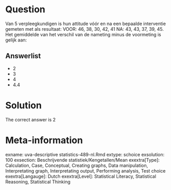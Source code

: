 Question
========

Van 5 verpleegkundigen is hun attitude vóór en na een bepaalde interventie gemeten met als resultaat:
VOOR: 46, 38, 30, 42, 41
NA: 43, 43, 37, 39, 45. Het gemiddelde van het verschil van de nameting minus de voormeting is gelijk aan: 

Answerlist
----------
* 2
* 3
* 4
* 4.4

Solution
========

The correct answer is  2 

Meta-information
================
exname: uva-descriptive statistics-489-nl.Rmd 
extype: schoice 
exsolution: 100 
exsection: Beschrijvende statistiek/Kengetallen/Mean
exextra[Type]: Calculation, Case, Conceptual, Creating graphs, Data manipulation, Interpretating graph, Interpretating output, Performing analysis, Test choice 
exextra[Langauge]: Dutch 
exextra[Level]: Statistical Literacy, Statistical Reasoning, Statistical Thinking 
